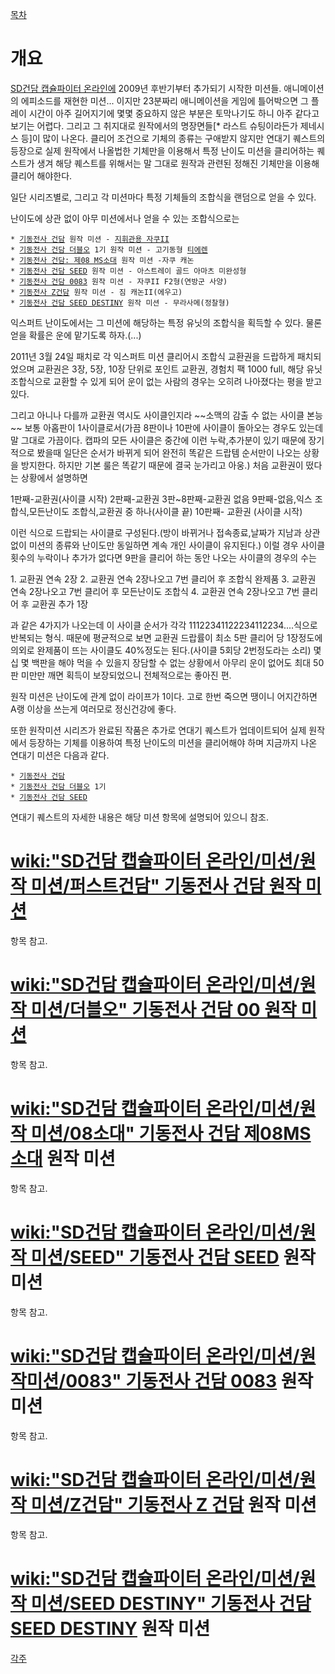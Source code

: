 [[목차]]

= 개요 =
[[SD건담 캡슐파이터 온라인]]에 2009년 후반기부터 추가되기 시작한 미션들. 애니메이션의 에피소드를 재현한 미션... 이지만 23분짜리 애니메이션을 게임에 틀어박으면 그 플레이 시간이 아주 길어지기에 몇몇 중요하지 않은 부분은 토막나기도 하니 아주 같다고 보기는 어렵다. 그리고 그 취지대로 원작에서의 명장면들[* 라스트 슈팅이라든가 제네시스 등]이 많이 나온다. 클리어 조건으로 기체의 종류는 구애받지 않지만 연대기 퀘스트의 등장으로 실제 원작에서 나올법한 기체만을 이용해서 특정 난이도 미션을 클리어하는 퀘스트가 생겨 해당 퀘스트를 위해서는 말 그대로 원작과 관련된 정해진 기체만을 이용해 클리어 해야한다.

일단 시리즈별로, 그리고 각 미션마다 특정 기체들의 조합식을 랜덤으로 얻을 수 있다.

난이도에 상관 없이 아무 미션에서나 얻을 수 있는 조합식으로는

 * [[기동전사 건담]] 원작 미션 - [[지휘관용 자쿠II]] 
 * [[기동전사 건담 더블오]] 1기 원작 미션 - 고기동형 [[티에렌]]
 * [[기동전사 건담: 제08 MS소대]] 원작 미션 -자쿠 캐논 
 * [[기동전사 건담 SEED]] 원작 미션 - 아스트레이 골드 아마츠 미완성형 
 * [[기동전사 건담 0083]] 원작 미션 - 자쿠II F2형(연방군 사양)
 * [[기동전사 Z건담]] 원작 미션 - 짐 캐논II(에우고)
 * [[기동전사 건담 SEED DESTINY]] 원작 미션 - 무라사메(정찰형)

익스퍼트 난이도에서는 그 미션에 해당하는 특정 유닛의 조합식을 획득할 수 있다. 물론 얻을 확률은 운에 맡기도록 하자.(...) 

2011년 3월 24일 패치로 각 익스퍼트 미션 클리어시 조합식 교환권을 드랍하게 패치되었으며 교환권은 3장, 5장, 10장 단위로 포인트 교환권, 경험치 팩 1000 full, 해당 유닛 조합식으로 교환할 수 있게 되어 운이 없는 사람의 경우는 오히려 나아졌다는 평을 받고 있다. 

그리고 아니나 다를까 교환권 역시도 사이클인지라 ~~소맥의 감출 수 없는 사이클 본능~~ 보통 아홉판이 1사이클로서(가끔 8판이나 10판에 사이클이 돌아오는 경우도 있는데 말 그대로 가끔이다. 캡파의 모든 사이클은 중간에 이런 누락,추가분이 있기 때문에 장기적으로 봤을때 일단은 순서가 바뀌게 되어 완전히 똑같은 드랍템 순서만이 나오는 상황을 방지한다. 하지만 기본 룰은 똑같기 때문에 결국 눈가리고 아웅.) 처음 교환권이 떴다는 상황에서 설명하면 

1판째-교환권(사이클 시작)
2판째-교환권
3판~8판째-교환권 없음
9판째-없음,익스 조합식,모든난이도 조합식,교환권 중 하나(사이클 끝)
10판째- 교환권 (사이클 시작)

이런 식으로 드랍되는 사이클로 구성된다.(방이 바뀌거나 접속종료,날짜가 지남과 상관 없이 미션의 종류와 난이도만 동일하면 계속 개인 사이클이 유지된다.)
이럴 경우 사이클 횟수의 누락이나 추가가 없다면 9판을 클리어 하는 동안 나오는 사이클의 경우의 수는 

1. 교환권 연속 2장 
2. 교환권 연속 2장나오고 7번 클리어 후 조합식 완제품 
3. 교환권 연속 2장나오고 7번 클리어 후 모든난이도 조합식  
4. 교환권 연속 2장나오고 7번 클리어 후 교환권 추가 1장 

과 같은 4가지가 나오는데 이 사이클 순서가 각각 11122341122234112234....식으로 반복되는 형식. 때문에 평균적으로 보면 교환권 드랍률이 최소 5판 클리어 당 1장정도에 의외로 완제품이 뜨는 사이클도 40%정도는 된다.(사이클 5회당 2번정도라는  소리) 몇 십 몇 백판을 해야 먹을 수 있을지 장담할 수 없는 상황에서 아무리 운이 없어도 최대 50판 미만만 깨면 획득이 보장되었으니 전체적으로는 좋아진 편.

원작 미션은 난이도에 관계 없이 라이프가 1이다. 고로 한번 죽으면 땡이니 어지간하면 A랭 이상을 쓰는게 여러모로 정신건강에 좋다.

또한 원작미션 시리즈가 완료된 작품은 추가로 연대기 퀘스트가 업데이트되어 실제 원작에서 등장하는 기체를 이용하여 특정 난이도의 미션을 클리어해야 하며 지금까지 나온 연대기 미션은 다음과 같다.

 * [[기동전사 건담]]
 * [[기동전사 건담 더블오]] 1기
 * [[기동전사 건담 SEED]]

연대기 퀘스트의 자세한 내용은 해당 미션 항목에 설명되어 있으니 참조. 
= [[wiki:"SD건담 캡슐파이터 온라인/미션/원작 미션/퍼스트건담" 기동전사 건담 원작 미션]] =
항목 참고.  
= [[wiki:"SD건담 캡슐파이터 온라인/미션/원작 미션/더블오" 기동전사 건담 00 원작 미션]] =
항목 참고.
= [[wiki:"SD건담 캡슐파이터 온라인/미션/원작 미션/08소대" 기동전사 건담 제08MS소대]] 원작 미션 =
항목 참고.
= [[wiki:"SD건담 캡슐파이터 온라인/미션/원작 미션/SEED" 기동전사 건담 SEED]] 원작 미션 =
항목 참고.
= [[wiki:"SD건담 캡슐파이터 온라인/미션/원작미션/0083" 기동전사 건담 0083]] 원작미션 =
항목 참고.
= [[wiki:"SD건담 캡슐파이터 온라인/미션/원작 미션/Z건담" 기동전사 Z 건담]] 원작 미션 =
항목 참고. 
= [[wiki:"SD건담 캡슐파이터 온라인/미션/원작 미션/SEED DESTINY" 기동전사 건담  SEED DESTINY]] 원작 미션 =

[[각주]]
